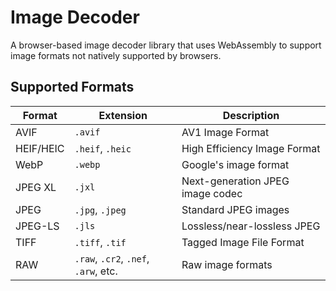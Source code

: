 # Image Decoder

A browser-based image decoder library that uses WebAssembly to support image formats not natively supported by browsers.

## Supported Formats

| Format | Extension | Description |
|--------|-----------|-------------|
| AVIF | `.avif` | AV1 Image Format |
| HEIF/HEIC | `.heif`, `.heic` | High Efficiency Image Format |
| WebP | `.webp` | Google's image format |
| JPEG XL | `.jxl` | Next-generation JPEG image codec |
| JPEG | `.jpg`, `.jpeg` | Standard JPEG images |
| JPEG-LS | `.jls` | Lossless/near-lossless JPEG |
| TIFF | `.tiff`, `.tif` | Tagged Image File Format |
| RAW | `.raw`, `.cr2`, `.nef`, `.arw`, etc. | Raw image formats |